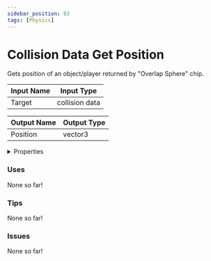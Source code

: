 ```yaml
---
sidebar_position: 83
tags: [Physics]
---
```


# Collision Data Get Position

Gets position of an object/player returned by "Overlap Sphere" chip.




<EsbSvg />

| Input Name | Input Type |
|-----------|-----------|
| Target | collision data |

| Output Name | Output Type |
|-----------|-----------|
| Position | vector3 |


<details>
  <summary>Properties</summary>
  <div>
    <div>
    <table>
      <thead>
        <tr>
          <th>Is beta required?</th>
          <th>❌</th>
        </tr>
        <tr>
          <th>Is this chip a trolling risk?</th>
          <th>❌</th>
        </tr>
        <tr>
          <th>Chip UUID</th>
          <th>5910618b-f862-49ce-9779-46130e47f985</th>
        </tr>
      </thead>
    </table>
    </div>
  </div>
</details>

### Uses

None so far!

### Tips

None so far!

### Issues

None so far!